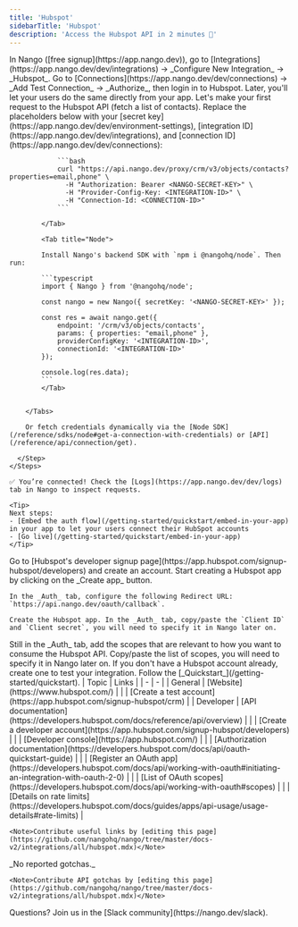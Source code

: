 ```yaml
---
title: 'Hubspot'
sidebarTitle: 'Hubspot' 
description: 'Access the Hubspot API in 2 minutes 💨'
---
```


<Tabs>
  <Tab title="🚀 Quickstart">
    <Steps>
      <Step title="Create an integration">
        In Nango ([free signup](https://app.nango.dev)), go to [Integrations](https://app.nango.dev/dev/integrations) -> _Configure New Integration_ -> _Hubspot_.
      </Step>
      <Step title="Authorize Hubspot">
        Go to [Connections](https://app.nango.dev/dev/connections) -> _Add Test Connection_ -> _Authorize_, then login in to Hubspot. Later, you'll let your users do the same directly from your app. 
      </Step>
      <Step title="Call the Hubspot API">
        Let's make your first request to the Hubspot API (fetch a list of contacts). Replace the placeholders below with your [secret key](https://app.nango.dev/dev/environment-settings), [integration ID](https://app.nango.dev/dev/integrations), and [connection ID](https://app.nango.dev/dev/connections):
        <Tabs>
            <Tab title="cURL">

                ```bash
                curl "https://api.nango.dev/proxy/crm/v3/objects/contacts?properties=email,phone" \
                  -H "Authorization: Bearer <NANGO-SECRET-KEY>" \
                  -H "Provider-Config-Key: <INTEGRATION-ID>" \
                  -H "Connection-Id: <CONNECTION-ID>"
                ```

            </Tab>

            <Tab title="Node">

            Install Nango's backend SDK with `npm i @nangohq/node`. Then run:

            ```typescript
            import { Nango } from '@nangohq/node';

            const nango = new Nango({ secretKey: '<NANGO-SECRET-KEY>' });

            const res = await nango.get({
                endpoint: '/crm/v3/objects/contacts',
                params: { properties: "email,phone" },
                providerConfigKey: '<INTEGRATION-ID>',
                connectionId: '<INTEGRATION-ID>'
            });

            console.log(res.data);
            ```
            </Tab>

            
        </Tabs>

        Or fetch credentials dynamically via the [Node SDK](/reference/sdks/node#get-a-connection-with-credentials) or [API](/reference/api/connection/get).
            
      </Step>
    </Steps>

    ✅ You’re connected! Check the [Logs](https://app.nango.dev/dev/logs) tab in Nango to inspect requests.

    <Tip>
    Next steps: 
    - [Embed the auth flow](/getting-started/quickstart/embed-in-your-app) in your app to let your users connect their HubSpot accounts
    - [Go live](/getting-started/quickstart/embed-in-your-app)
    </Tip>
  </Tab>
  <Tab title="🧑‍💻 OAuth app setup">
   <Steps>
  <Step title="Create a developer account">
    Go to [Hubspot's developer signup page](https://app.hubspot.com/signup-hubspot/developers) and create an account. 
  </Step>
  <Step title="Create & configure a Hubspot app">
    Start creating a Hubspot app by clicking on the _Create app_ button. 

    In the _Auth_ tab, configure the following Redirect URL: `https://api.nango.dev/oauth/callback`.

    Create the Hubspot app. In the _Auth_ tab, copy/paste the `Client ID` and `Client secret`, you will need to specify it in Nango later on. 
  </Step>
  <Step title="Set up the OAuth scopes">
    Still in the _Auth_ tab, add the scopes that are relevant to how you want to consume the Hubspot API. Copy/paste the list of scopes, you will need to specify it in Nango later on.
  </Step>
  <Step title="Create a Hubspot test account">
    If you don't have a Hubspot account already, create one to test your integration. 
  </Step>
  <Step title="Next">
    Follow the [_Quickstart_](/getting-started/quickstart).
  </Step>
</Steps>
  </Tab>
  <Tab title="🔗 Useful links">
    | Topic | Links | 
    | - | - | 
    | General | [Website](https://www.hubspot.com/) |
    | | [Create a test account](https://app.hubspot.com/signup-hubspot/crm) |
    | Developer | [API documentation](https://developers.hubspot.com/docs/reference/api/overview) |
    | | [Create a developer account](https://app.hubspot.com/signup-hubspot/developers) |
    | | [Developer console](https://app.hubspot.com/) |
    | | [Authorization documentation](https://developers.hubspot.com/docs/api/oauth-quickstart-guide) |
    | | [Register an OAuth app](https://developers.hubspot.com/docs/api/working-with-oauth#initiating-an-integration-with-oauth-2-0) |
    | | [List of OAuth scopes](https://developers.hubspot.com/docs/api/working-with-oauth#scopes) |
    | | [Details on rate limits](https://developers.hubspot.com/docs/guides/apps/api-usage/usage-details#rate-limits) |

    <Note>Contribute useful links by [editing this page](https://github.com/nangohq/nango/tree/master/docs-v2/integrations/all/hubspot.mdx)</Note>
  </Tab>
  <Tab title="🚨 API gotchas">
    _No reported gotchas._

    <Note>Contribute API gotchas by [editing this page](https://github.com/nangohq/nango/tree/master/docs-v2/integrations/all/hubspot.mdx)</Note>
  </Tab>
</Tabs>

<Info>
    Questions? Join us in the [Slack community](https://nango.dev/slack).
</Info>